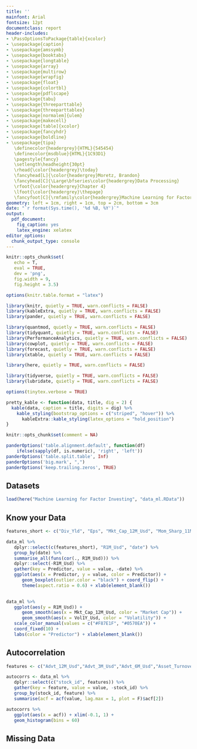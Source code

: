 ```yaml
---
title: ''
mainfont: Arial
fontsize: 12pt
documentclass: report
header-includes:
- \PassOptionsToPackage{table}{xcolor}
- \usepackage{caption}
- \usepackage{amssymb}
- \usepackage{booktabs}
- \usepackage{longtable}
- \usepackage{array}
- \usepackage{multirow}
- \usepackage{wrapfig}
- \usepackage{float}
- \usepackage{colortbl}
- \usepackage{pdflscape}
- \usepackage{tabu}
- \usepackage{threeparttable}
- \usepackage{threeparttablex}
- \usepackage[normalem]{ulem}
- \usepackage{makecell}
- \usepackage[table]{xcolor}
- \usepackage{fancyhdr}
- \usepackage{boldline}
- \usepackage{tipa}
   \definecolor{headergrey}{HTML}{545454}
   \definecolor{msdblue}{HTML}{1C93D1}
   \pagestyle{fancy}
   \setlength\headheight{30pt}
   \rhead{\color{headergrey}\today}
   \fancyhead[L]{\color{headergrey}Moretz, Brandon}
   \fancyhead[C]{\Large\bfseries\color{headergrey}Data Processing}
   \rfoot{\color{headergrey}Chapter 4}
   \lfoot{\color{headergrey}\thepage}
   \fancyfoot[C]{\rmfamily\color{headergrey}Machine Learning for Factor Investing}
geometry: left = 1cm, right = 1cm, top = 2cm, bottom = 3cm
date: "`r format(Sys.time(), '%d %B, %Y')`"
output:
  pdf_document:
    fig_caption: yes
    latex_engine: xelatex
editor_options: 
  chunk_output_type: console
---
```



```r

knitr::opts_chunk$set(
   echo = T, 
   eval = TRUE, 
   dev = 'png', 
   fig.width = 9, 
   fig.height = 3.5)

options(knitr.table.format = "latex")

```

```r

library(knitr, quietly = TRUE, warn.conflicts = FALSE)
library(kableExtra, quietly = TRUE, warn.conflicts = FALSE)
library(pander, quietly = TRUE, warn.conflicts = FALSE)

library(quantmod, quietly = TRUE, warn.conflicts = FALSE)
library(tidyquant, quietly = TRUE, warn.conflicts = FALSE)
library(PerformanceAnalytics, quietly = TRUE, warn.conflicts = FALSE)
library(cowplot, quietly = TRUE, warn.conflicts = FALSE)
library(forecast, quietly = TRUE, warn.conflicts = FALSE)
library(xtable, quietly = TRUE, warn.conflicts = FALSE)

library(here, quietly = TRUE, warn.conflicts = FALSE)

library(tidyverse, quietly = TRUE, warn.conflicts = FALSE)
library(lubridate, quietly = TRUE, warn.conflicts = FALSE)

options(tinytex.verbose = TRUE)

pretty_kable <- function(data, title, dig = 2) {
  kable(data, caption = title, digits = dig) %>%
    kable_styling(bootstrap_options = c("striped", "hover")) %>%
      kableExtra::kable_styling(latex_options = "hold_position")
}
```

```r
knitr::opts_chunk$set(comment = NA)

panderOptions('table.alignment.default', function(df)
    ifelse(sapply(df, is.numeric), 'right', 'left'))
panderOptions('table.split.table', Inf)
panderOptions('big.mark', ",")
panderOptions('keep.trailing.zeros', TRUE)
```

## Datasets

```r
load(here("Machine Learning for Factor Investing", "data_ml.RData"))
```

## Know your Data

```r

features_short <- c("Div_Yld", "Eps", "Mkt_Cap_12M_Usd", "Mom_Sharp_11M_Usd", "Ocf", "Pb", "Vol1Y_Usd")

data_ml %>%
   dplyr::select(c(features_short), "R1M_Usd", "date") %>%
   group_by(date) %>%
   summarise_all(funs(cor(., R1M_Usd))) %>%
   dplyr::select(-R1M_Usd) %>%
   gather(key = Predictor, value = value, -date) %>%
   ggplot(aes(x = Predictor, y = value, color = Predictor)) +
      geom_boxplot(outlier.color = "black") + coord_flip() +
      theme(aspect.ratio = 0.6) + xlab(element_blank())
   
```

```r

data_ml %>%
   ggplot(aes(y = R1M_Usd)) +
      geom_smooth(aes(x = Mkt_Cap_12M_Usd, color = "Market Cap")) +
      geom_smooth(aes(x = Vol1Y_Usd, color = "Volatility")) +
   scale_color_manual(values = c("#F87E1F", "#0570EA")) +
   coord_fixed(10) +
   labs(color = "Predictor") + xlab(element_blank())

```

## Autocorrelation

```r

features <- c("Advt_12M_Usd","Advt_3M_Usd","Advt_6M_Usd","Asset_Turnover","Bb_Yld","Bv","Capex_Ps_Cf","Capex_Sales","Cash_Div_Cf","Cash_Per_Share","Cf_Sales","Debtequity","Div_Yld","Dps","Ebit_Bv","Ebit_Noa","Ebit_Oa","Ebit_Ta","Ebitda_Margin","Eps","Eps_Basic","Eps_Basic_Gr","Eps_Contin_Oper","Eps_Dil","Ev","Ev_Ebitda","Fa_Ci","Fcf","Fcf_Bv","Fcf_Ce","Fcf_Margin","Fcf_Noa","Fcf_Oa","Fcf_Ta","Fcf_Tbv","Fcf_Toa","Fcf_Yld","Free_Ps_Cf","Int_Rev","Interest_Expense","Mkt_Cap_12M_Usd","Mkt_Cap_3M_Usd","Mkt_Cap_6M_Usd","Mom_11M_Usd","Mom_5M_Usd","Mom_Sharp_11M_Usd","Mom_Sharp_5M_Usd","Nd_Ebitda","Net_Debt","Net_Debt_Cf","Net_Margin","Netdebtyield","Ni","Ni_Avail_Margin","Ni_Oa","Ni_Toa","Noa","Oa","Ocf","Ocf_Bv","Ocf_Ce","Ocf_Margin","Ocf_Noa","Ocf_Oa","Ocf_Ta","Ocf_Tbv","Ocf_Toa","Op_Margin","Op_Prt_Margin","Oper_Ps_Net_Cf","Pb","Pe","Ptx_Mgn","Recurring_Earning_Total_Assets","Return_On_Capital","Rev","Roa","Roc","Roce","Roe","Sales_Ps","Share_Turn_12M","Share_Turn_3M","Share_Turn_6M","Ta","Tev_Less_Mktcap","Tot_Debt_Rev","Total_Capital","Total_Debt","Total_Debt_Capital","Total_Liabilities_Total_Assets","Vol1Y_Usd","Vol3Y_Usd")

autocorrs <- data_ml %>%
   dplyr::select(c("stock_id", features)) %>%
   gather(key = feature, value = value, -stock_id) %>%
   group_by(stock_id, feature) %>%
   summarise(acf = acf(value, lag.max = 1, plot = F)$acf[2])

autocorrs %>%
   ggplot(aes(x = acf)) + xlim(-0.1, 1) +
   geom_histogram(bins = 60)

```

## Missing Data

```r

```

